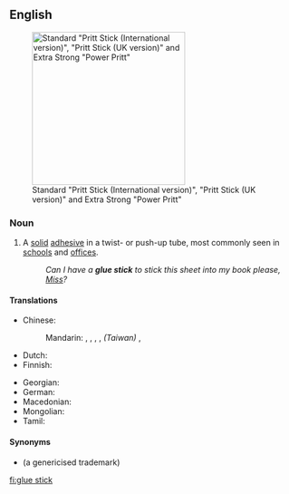 {{also|gluestick}}
==English==
{{wikipedia}}
[[Image:Pritt Sticks.JPG|thumb|270px|right|Standard "Pritt Stick (International version)", "Pritt Stick (UK version)" and Extra Strong "Power Pritt"]]

===Noun===
{{en-noun}}

# A [[solid]] [[adhesive]] in a twist- or push-up tube, most commonly seen in [[school]]s and [[office]]s.
#: ''Can I have a '''glue stick''' to stick this sheet into my book please, [[Miss]]?''

====Translations====
{{trans-top|solid adhesive tube}}
* Chinese:
*: Mandarin: {{t|cmn|固體膠|sc=Hani}}, {{t|cmn|固体胶|tr=gùtǐjiāo|sc=Hani}}, {{t|cmn|膠水棒|sc=Hani}}, {{t|cmn|胶水棒|tr=jiāoshuǐbàng|sc=Hani}}, ''(Taiwan)'' {{t|cmn|口紅膠|sc=Hani}}, {{t|cmn|口红胶|tr=kǒuhóngjiāo|sc=Hani}}
* Dutch: {{t|nl|plakstift}}
* Finnish: {{t|fi|liimapuikko}}
{{trans-mid}}
* Georgian: {{t-needed|ka}}
* German: {{t+|de|Klebestift|m}}
* Macedonian: {{t-needed|mk}}
* Mongolian: {{t|mn|цаасны цавуу|sc=Cyrl}}
* Tamil: {{t-needed|ta}}
{{trans-bottom}}

====Synonyms====
* {{l|en|Pritt stick}} (a genericised trademark)

[[fi:glue stick]]